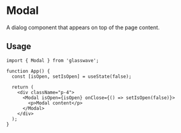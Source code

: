 # Modal

A dialog component that appears on top of the page content.

## Usage

```tsx
import { Modal } from 'glasswave';

function App() {
  const [isOpen, setIsOpen] = useState(false);

  return (
    <div className="p-4">
      <Modal isOpen={isOpen} onClose={() => setIsOpen(false)}>
        <p>Modal content</p>
      </Modal>
    </div>
  );
}
```

